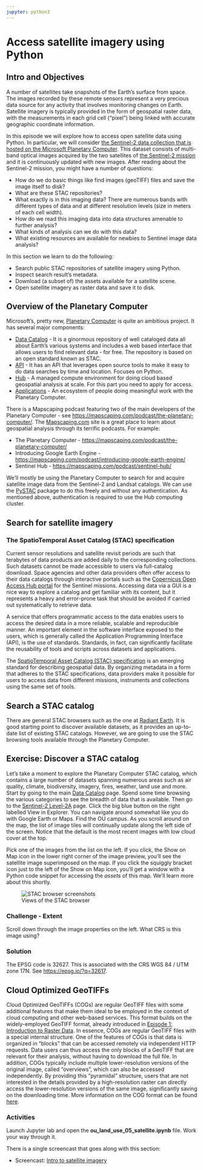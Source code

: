 ```yaml
---
jupyter: python3
---
```


# Access satellite imagery using Python


## Intro and Objectives

A number of satellites take snapshots of the Earth's surface from space. The images recorded by these remote sensors represent a very precious data source for any activity that involves monitoring changes on Earth. Satellite imagery is typically provided in the form of geospatial raster data, with the measurements in each grid cell ("pixel") being linked with accurate geographic coordinate information.

In this episode we will explore how to access open satellite data using Python. In particular,  we will
consider [the Sentinel-2 data collection that is hosted on the Microsoft Planetary Computer](https://planetarycomputer.microsoft.com/dataset/sentinel-2-l2a).
This dataset consists of multi-band optical images acquired by the two satellites of
[the Sentinel-2 mission](https://sentinels.copernicus.eu/web/sentinel/missions/sentinel-2) and it is continuously updated with new images. After reading about the Sentinel-2 mission, you might have a number of questions:

- How do we do basic things like find images (geoTIFF) files and save the image itself to disk?
- What are these STAC repositories?
- What exactly is in this imaging data? There are numerous bands with different types of data and at different resolution levels (size in meters of each cell width).
- How do we read this imaging data into data structures amenable to further analysis?
- What kinds of analysis can we do with this data?
- What existing resources are available for newbies to Sentinel image data analysis?


In this section we learn to do the following:

- Search public STAC repositories of satellite imagery using Python.
- Inspect search result's metadata.
- Download (a subset of) the assets available for a satellite scene.
- Open satellite imagery as raster data and save it to disk.


## Overview of the Planetary Computer

Microsoft's, pretty new, [Planetary Computer](https://planetarycomputer.microsoft.com/docs/overview/about) is quite an ambitious project. It has several major components:

- [Data Catalog](https://planetarycomputer.microsoft.com/catalog) - It is a ginormous repository of well cataloged data all about Earth's various systems and includes a web based interface that allows users to find relevant data - for free. The repository is based on an open standard known as STAC.
- [API](https://planetarycomputer.microsoft.com/docs/quickstarts/reading-stac/) - It has an API that leverages open source tools to make it easy to do data searches by time and location. Focuses on Python.
- [Hub](https://planetarycomputer.microsoft.com/docs/overview/environment/) - A managed compute environment for doing cloud based geospatial analysis at scale. For this part you need to apply for access.
- [Applications](https://planetarycomputer.microsoft.com/applications) - An ecosystem of people doing meaningful work with the Planetary Computer.

There is a Mapscaping podcast featuring two of the main developers of the Planetary Computer - see [https://mapscaping.com/podcast/the-planetary-computer/](https://mapscaping.com/podcast/the-planetary-computer/). The [Mapscaping.com](https://mapscaping.com/) site is a great place to learn about geospatial analysis through its terrific podcasts. For example:

- The Planetary Computer - [https://mapscaping.com/podcast/the-planetary-computer/](https://mapscaping.com/podcast/the-planetary-computer/)
- Introducing Google Earth Engine - [https://mapscaping.com/podcast/introducing-google-earth-engine/](https://mapscaping.com/podcast/introducing-google-earth-engine/)
- Sentinel Hub - [https://mapscaping.com/podcast/sentinel-hub/](https://mapscaping.com/podcast/sentinel-hub/)

We'll mostly be using the Planetary Computer to search for and acquire satellite image data from the Sentinel-2 and Landsat catalogs. We can use the [PySTAC](https://pystac.readthedocs.io/en/stable/) package to do this freely and without any authentication. As mentioned above, authentication is required to use the Hub computing cluster.

## Search for satellite imagery

### The SpatioTemporal Asset Catalog (STAC) specification

Current sensor resolutions and satellite revisit periods are such that terabytes of data products are added daily to the corresponding collections. Such datasets cannot be made accessible to users via full-catalog download. Space agencies
and other data providers often offer access to their data catalogs through interactive portals such as the [Copernicus Open Access Hub portal](https://scihub.copernicus.eu/dhus/#/home) for the Sentinel
missions. Accessing data via a GUI is a nice way to explore a catalog and get familiar with its content, but it
represents a heavy and error-prone task that should be avoided if carried out systematically to retrieve data.

A service that offers programmatic access to the data enables users to access the desired data in a more reliable,
scalable and reproducible manner. An important element in the software interface exposed to the users, which is generally called
the Application Programming Interface (API), is the use of standards. Standards, in fact, can significantly facilitate
the reusability of tools and scripts across datasets and applications.

The [SpatioTemporal Asset Catalog (STAC) specification](https://stacspec.org/en) is an emerging standard for describing geospatial data. By
organizing metadata in a form that adheres to the STAC specifications, data providers make it possible for users to
access data from different missions, instruments and collections using the same set of tools.


## Search a STAC catalog

There are general STAC browsers such as the one at [Radiant Earth](https://radiantearth.github.io/stac-browser/#/). It is good starting point to discover available
datasets, as it provides an up-to-date list of existing STAC catalogs. However, we are going to use the STAC browsing tools available through the Planetary Computer.

## Exercise: Discover a STAC catalog

Let's take a moment to explore the Planetary Computer STAC catalog, which contains a large number of datasets spanning numerous areas such as air quality, climate, biodiversity, imagery, fires, weather, land use and more. Start by going to the main [Data Catalog](https://planetarycomputer.microsoft.com/catalog) page. Spend some time browsing the various categories to see the breadth of data that is available. Then go to the [Sentinel-2 Level-2A](https://planetarycomputer.microsoft.com/dataset/sentinel-2-l2a) page. Click the big blue button on the right labelled View in Explorer. You can navigate around somewhat like you do with Google Earth or Maps. Find the OU campus. As you scroll around on the map, the list of image tiles will continually update along the left side of the screen. Notice that the default is the most recent images with low cloud cover at the top. 

Pick one of the images from the list on the left. If you click, the Show on Map icon in the lower right corner of the image preview, you'll see the satellite image superimposed on the map. If you click the squiggly bracket icon just to the left of the Show on Map icon, you'll get a window with a Python code snippet for accessing the *assets* of this map. We'll learn more about this shortly.

![Views of the STAC browser](images/E05/ou_image_on_map.png){alt="STAC browser screenshots"}

::: {.callout-tip}
### Challenge - Extent

Scroll down through the image properties on the left. What CRS is this image using?
:::

::: {.callout-tip collapse="true"}
### Solution
The EPSG code is 32627. This is associated with the CRS WGS 84 / UTM zone 17N.
See [https://epsg.io/?q=32617](https://epsg.io/?q=32617).
:::


## Cloud Optimized GeoTIFFs

Cloud Optimized GeoTIFFs (COGs) are regular GeoTIFF files with some additional features that make them ideal to be
employed in the context of cloud computing and other web-based services. This format builds on the widely-employed
GeoTIFF format, already introduced in [Episode 1: Introduction to Raster Data](01-intro-raster-data.md).
In essence, COGs are regular GeoTIFF files with a special internal structure. One of the features of COGs is that data
is organized in "blocks" that can be accessed remotely via independent HTTP requests. Data users can thus access the
only blocks of a GeoTIFF that are relevant for their analysis, without having to download the full file. In addition,
COGs typically include multiple lower-resolution versions of the original image, called "overviews", which can also be
accessed independently. By providing this "pyramidal" structure, users that are not interested in the details provided
by a high-resolution raster can directly access the lower-resolution versions of the same image, significantly saving
on the downloading time. More information on the COG format can be found [here](https://www.cogeo.org).

### Activities

Launch Jupyter lab and open the **ou_land_use_05_satellite.ipynb** file. Work your
way through it. 

There is a single screencast that goes along with this section:

- Screencast: [Intro to satellite imagery]()




